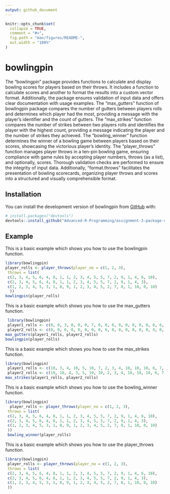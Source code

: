 ```yaml
---
output: github_document
---
```


<!-- README.md is generated from README.Rmd. Please edit that file -->

```r
knitr::opts_chunk$set(
  collapse = TRUE,
  comment = "#>",
  fig.path = "man/figures/README-",
  out.width = "100%"
)
```

# bowlingpin

<!-- badges: start -->
<!-- badges: end -->

The "bowlingpin" package provides functions to calculate and display bowling scores for players based on their throws. It includes a function to calculate scores and another to format the results into a custom vector format. Additionally, the package ensures validation of input data and offers clear documentation with usage examples. 
The "max_gutters" function of bowlingpin package compares the number of gutters between players rolls and determines which player had the most, providing a message with the player's identifier and the count of gutters. 
The "max_strikes" function compares the number of strikes between two players rolls and identifies the player with the highest count, providing a message indicating the player and the number of strikes they achieved. 
The "bowling_winner" function determines the winner of a bowling game between players based on their scores, showcasing the victorious player's identity. 
The "player_throws" function manages player throws in a ten-pin bowling game, ensuring compliance with game rules by accepting player numbers, throws (as a list), and optionally, scores. Thorough validation checks are performed to ensure the integrity of input data. Additionally, "format.throws" facilitates the presentation of bowling scorecards, organizing player throws and scores into a structured and visually comprehensible format. 


## Installation

You can install the development version of bowlingpin from [GitHub](https://github.com/) with:

``` r
# install.packages("devtools")
devtools::install_github("Advanced-R-Programming/assignment-3-package-completion-Disharathod13")
```

## Example

This is a basic example which shows you how to use the bowlingpin function.
```r
library(bowlingpin)
player_rolls <- player_throws(player_no = c(1, 2, 3),
 throws = list(
 c(2, 3, 4, 5, 6, 4, 8, 1, 1, 2, 3, 4, 5, 5, 7, 2, 9, 1, 4, 6, 10),
 c(2, 3, 4, 5, 6, 4, 8, 1, 1, 2, 3, 4, 5, 5, 7, 2, 9, 1, 4, 3),
 c(1, 2, 3, 4, 5, 3, 1, 8, 9, 1, 2, 3, 4, 5, 2, 7, 8, 1, 10, 0, 10)
  ))
bowlingpin(player_rolls)
```


This is a basic example which shows you how to use the max_gutters function.
```r
 library(bowlingpin)
 player1_rolls <- c(0, 0, 3, 0, 0, 0, 7, 0, 0, 0, 0, 0, 0, 0, 0, 0, 0, 0, 0, 0)
 player2_rolls <- c(0, 0, 0, 0, 0, 0, 0, 0, 6, 0, 0, 0, 0, 0, 0, 4, 0, 0, 0, 0)
max_gutters(player1_rolls, player2_rolls)
bowlingpin(player_rolls)
```

This is a basic example which shows you how to use the max_strikes function.
```r
library(bowlingpin)
 player1_rolls <- c(10, 3, 4, 10, 5, 10, 7, 2, 3, 4, 10, 10, 10, 6, 7, 8, 9, 1, 2, 3)
 player2_rolls <- c(10, 10, 4, 3, 5, 10, 10, 2, 3, 4, 10, 10, 10, 6, 7, 8, 9, 1, 2, 3)
max_strikes(player1_rolls, player2_rolls)
```


This is a basic example which shows you how to use the bowling_winner function.
```r
library(bowlingpin)
  player_rolls <- player_throws(player_no = c(1, 2, 3),
 throws = list(
 c(2, 3, 4, 5, 6, 4, 8, 1, 1, 2, 3, 4, 5, 5, 7, 2, 9, 1, 4, 6, 10),
 c(2, 3, 4, 5, 6, 4, 8, 1, 1, 2, 3, 4, 5, 5, 7, 2, 9, 1, 4, 3),
 c(1, 2, 3, 4, 5, 3, 1, 8, 9, 1, 2, 3, 4, 5, 2, 7, 8, 1, 10, 0, 10)
 ))
 bowling_winner(player_rolls)
```


This is a basic example which shows you how to use the player_throws function.
```r
library(bowlingpin)
 player_rolls <- player_throws(player_no = c(1, 2, 3),
 throws = list(
 c(2, 3, 4, 5, 6, 4, 8, 1, 1, 2, 3, 4, 5, 5, 7, 2, 9, 1, 4, 6, 10),
 c(2, 3, 4, 5, 6, 4, 8, 1, 1, 2, 3, 4, 5, 5, 7, 2, 9, 1, 4, 3),
 c(1, 2, 3, 4, 5, 3, 1, 8, 9, 1, 2, 3, 4, 5, 2, 7, 8, 1, 10, 0, 10)
 ))
```


